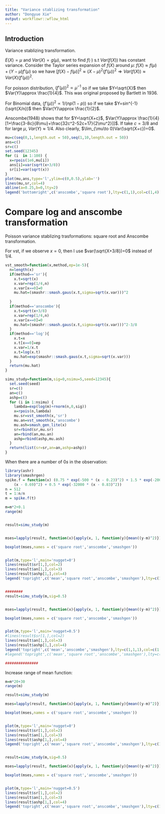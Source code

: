 ```yaml
---
title: "Variance stablizing transformation"
author: "Dongyue Xie"
output: workflowr::wflow_html
---
```


## Introduction

Variance stablizing transformation.

$E(X)=\mu$ and $Var(X)=g(\mu)$, want to find $f(\cdot)$ s.t $Var(f(X))$ has constant variance. Consider the Taylor series expansion of $f(X)$ around $\mu$: $f(X)\approx f(\mu)+(Y-\mu)f'(\mu)$ so we have $[f(X)-f(\mu)]^2\approx (X-\mu)^2(f'(\mu))^2 \Rightarrow Var(f(X))\approx Var(X)(f'(\mu))^2$. 

For poisson distribution, $(f'(\mu))^2\propto \mu^{-1}$ so if we take $Y=\sqrt{X}$ then $Var(Y)\approx \frac{1}{4}$. This was original proposed by Bartlett in 1936.

For Binomial data, $(f'(\mu))^2\propto 1/(np(1-p))$ so if we take $Y=sin^{-1}(\sqrt{X/n})$ then $Var(Y)\approx \frac{1}{2}$.

Anscombe(1948) shows that for $Y=\sqrt{X+c}$, $Var(Y)\approx \frac{1}{4}[1+\frac{3-8c}{8\mu}+\frac{32c^2-52c+17}{2\mu^2}]]$. If take $c=3/8$ and for large $\mu$, $Var(Y)\approx 1/4$. Also clearly, $\lim_{\mu\to 0}Var(\sqrt{X+c})=0$. 

```r
mu=c(seq(0,1,length.out = 50),seq(1,10,length.out = 50))
ans=c()
sr=c()
set.seed(12345)
for (i  in 1:100) {
  x=rpois(1e6,mu[i])
  ans[i]=var(sqrt(x+3/8))
  sr[i]=var(sqrt(x))
}
plot(mu,ans,type='l',ylim=c(0,0.5),ylab='')
lines(mu,sr,col=4)
abline(a=0.25,b=0,lty=2)
legend('bottomright',c('anscombe','square root'),lty=c(1,1),col=c(1,4))
```

# Compare log and anscombe transformation

Poisson variance stablizing trasformations: square root and Anscombe transformation.

For vst, if we observe $x=0$, then I use $var(\sqrt{X+3/8})=0$ instead of $1/4$.

```r
vst_smooth=function(x,method,ep=1e-5){
  n=length(x)
  if(method=='sr'){
    x.t=sqrt(x)
    x.var=rep(1/4,n)
    x.var[x==0]=0
    mu.hat=(smashr::smash.gaus(x.t,sigma=sqrt(x.var)))^2
    
  }
  if(method=='anscombe'){
    x.t=sqrt(x+3/8)
    x.var=rep(1/4,n)
    x.var[x==0]=0
    mu.hat=(smashr::smash.gaus(x.t,sigma=sqrt(x.var)))^2-3/8
  }
  if(method=='log'){
    x.t=x
    x.t[x==0]=ep
    x.var=1/x.t
    x.t=log(x.t)
    mu.hat=exp(smashr::smash.gaus(x.t,sigma=sqrt(x.var)))
  }
  return(mu.hat)
}


```

```r
simu_study=function(m,sig=0,nsimu=5,seed=12345){
  set.seed(seed)
  sr=c()
  an=c()
  ashp=c()
  for (i in 1:nsimu) {
    lambda=exp(log(m)+rnorm(n,0,sig))
    x=rpois(n,lambda)
    mu.sr=vst_smooth(x,'sr')
    mu.an=vst_smooth(x,'anscombe')
    mu.ash=smash_gen_lite(x)
    sr=rbind(sr,mu.sr)
    an=rbind(an,mu.an)
    ashp=rbind(ashp,mu.ash)
  }
  return(list(sr=sr,an=an,ashp=ashp))
}

```

When there are a number of $0s$ in the observation:

```r
library(ashr)
library(smashrgen)
spike.f = function(x) (0.75 * exp(-500 * (x - 0.23)^2) + 1.5 * exp(-2000 * (x - 0.33)^2) + 3 * exp(-8000 * (x - 0.47)^2) + 2.25 * exp(-16000 * 
    (x - 0.69)^2) + 0.5 * exp(-32000 * (x - 0.83)^2))
n = 512
t = 1:n/n
m = spike.f(t)

m=m*2+0.1
range(m)


result=simu_study(m)


mses=lapply(result, function(x){apply(x, 1, function(y){mean((y-m)^2)})})

boxplot(mses,names = c('square root','anscombe','smashgen'))


plot(m,type='l',main='nugget=0')
lines(result$sr[1,],col=2)
lines(result$an[1,],col=3)
lines(result$ashp[1,],col=4)
legend('topright',c('mean','square root','anscombe','smashgen'),lty=c(1,1,1,1),col=c(1,2,3,4))


########
result=simu_study(m,sig=0.5)


mses=lapply(result, function(x){apply(x, 1, function(y){mean((y-m)^2)})})

boxplot(mses,names = c('square root','anscombe','smashgen'))


plot(m,type='l',main='nugget=0.5')
#lines(result$sr[1,],col=2)
lines(result$an[1,],col=3)
lines(result$ashp[1,],col=4)
legend('topright',c('mean','anscombe','smashgen'),lty=c(1,1,1),col=c(1,3,4))
#legend('topright',c('mean','square root','anscombe','smashgen'),lty=c(1,1,1,1),col=c(1,2,3,4))

###############
```

Increase range of mean function:

```r
m=m*20+30
range(m)

result=simu_study(m)

mses=lapply(result, function(x){apply(x, 1, function(y){mean((y-m)^2)})})

boxplot(mses,names = c('square root','anscombe','smashgen'))


plot(m,type='l',main='nugget=0')
lines(result$sr[1,],col=2)
lines(result$an[1,],col=3)
lines(result$ashp[1,],col=4)
legend('topright',c('mean','square root','anscombe','smashgen'),lty=c(1,1,1,1),col=c(1,2,3,4))


result=simu_study(m,sig=0.5)

mses=lapply(result, function(x){apply(x, 1, function(y){mean((y-m)^2)})})

boxplot(mses,names = c('square root','anscombe','smashgen'))


plot(m,type='l',main='nugget=0.5')
lines(result$sr[1,],col=2)
lines(result$an[1,],col=3)
lines(result$ashp[1,],col=4)
legend('topright',c('mean','square root','anscombe','smashgen'),lty=c(1,1,1,1),col=c(1,2,3,4))

```


